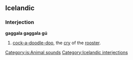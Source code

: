 ==Icelandic==
===Interjection===
'''gaggala gaggala gú'''

# [[cock-a-doodle-doo]], the [[cry]] of the [[rooster]].

[[Category:is:Animal sounds]]

[[Category:Icelandic interjections]]